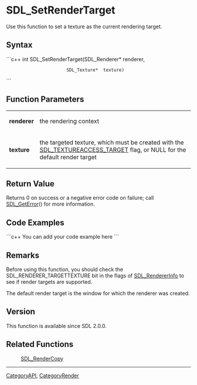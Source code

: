 <!-- pragma section-numbers off -->
<!-- pragma disable-camelcase -->

= SDL_SetRenderTarget =
Use this function to set a texture as the current rendering target.


== Syntax ==
```c++
int SDL_SetRenderTarget(SDL_Renderer* renderer,
                        SDL_Texture*  texture)
```

== Function Parameters ==
{|
|'''renderer'''
|the rendering context
|-
|'''texture'''
|the targeted texture, which must be created with the [[SDL_TextureAccess|SDL_TEXTUREACCESS_TARGET]] flag, or NULL for the default render target
|}


== Return Value ==
Returns 0 on success or a negative error code on failure; call [[SDL_GetError]]() for more information.

== Code Examples ==
```c++
You can add your code example here
```

== Remarks ==
Before using this function, you should check the SDL_RENDERER_TARGETTEXTURE bit in the flags of [[SDL_RendererInfo]] to see if render targets are supported.

The default render target is the window for which the renderer was created.

== Version ==
This function is available since SDL 2.0.0.

== Related Functions ==
:[[SDL_RenderCopy]]

----
[[CategoryAPI]], [[CategoryRender]]
